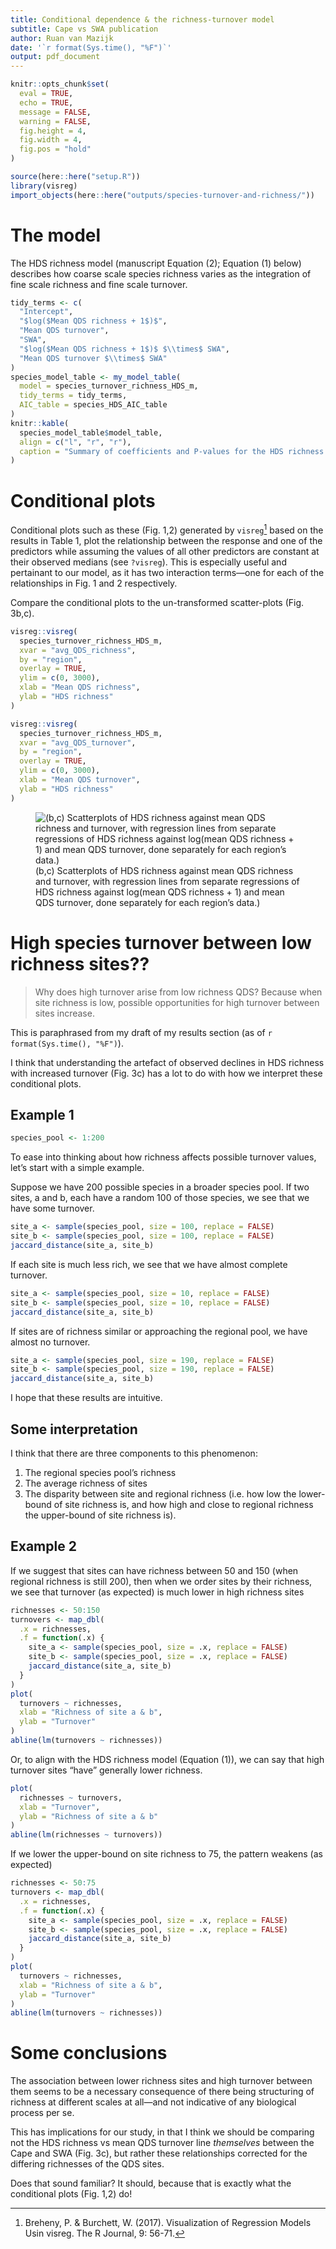 ```yaml
---
title: Conditional dependence & the richness-turnover model
subtitle: Cape vs SWA publication
author: Ruan van Mazijk
date: '`r format(Sys.time(), "%F")`'
output: pdf_document
---
```


```r
knitr::opts_chunk$set(
  eval = TRUE,
  echo = TRUE,
  message = FALSE,
  warning = FALSE,
  fig.height = 4,
  fig.width = 4,
  fig.pos = "hold"
)
```

```r
source(here::here("setup.R"))
library(visreg)
import_objects(here::here("outputs/species-turnover-and-richness/"))
```

# The model

The HDS richness model (manuscript Equation (2); Equation (1) below) describes how coarse scale species richness varies as the integration of fine scale richness and fine scale turnover.

\begin{equation}
\begin{split}
  HDS \ richness =
    &\ Intercept + \\
    &\ Mean \ QDS \ richness +
       Mean \ QDS \ turnover +
       SWA + 
       (= \ main \ effects) \\
    &\ Mean \ QDS \ richness \times SWA + \ (= \ interaction \ effects) \\
    &\ Mean \ QDS \ turnover \times SWA
\end{split}
\end{equation}

```r
tidy_terms <- c(
  "Intercept",
  "$log($Mean QDS richness + 1$)$",
  "Mean QDS turnover",
  "SWA",
  "$log($Mean QDS richness + 1$)$ $\\times$ SWA",
  "Mean QDS turnover $\\times$ SWA"
)
species_model_table <- my_model_table(
  model = species_turnover_richness_HDS_m,
  tidy_terms = tidy_terms,
  AIC_table = species_HDS_AIC_table
)
knitr::kable(
  species_model_table$model_table, 
  align = c("l", "r", "r"),
  caption = "Summary of coefficients and P-values for the HDS richness model in Equation (1) above"
)
```

# Conditional plots

Conditional plots such as these (Fig. 1,2) generated by `visreg`[^1] based on the results in Table 1, plot the relationship between the response and one of the predictors while assuming the values of all other predictors are constant at their observed medians (see `?visreg`). This is especially useful and pertainant to our model, as it has two interaction terms---one for each of the relationships in Fig. 1 and 2 respectively.

Compare the conditional plots to the un-transformed scatter-plots (Fig. 3b,c).

[^1]: Breheny, P. & Burchett, W. (2017). Visualization of Regression Models Usin visreg. The R Journal, 9: 56-71.

```r
visreg::visreg(
  species_turnover_richness_HDS_m, 
  xvar = "avg_QDS_richness", 
  by = "region", 
  overlay = TRUE, 
  ylim = c(0, 3000),
  xlab = "Mean QDS richness",
  ylab = "HDS richness"
)
```

```r
visreg::visreg(
  species_turnover_richness_HDS_m,
  xvar = "avg_QDS_turnover", 
  by = "region", 
  overlay = TRUE,
  ylim = c(0, 3000),
  xlab = "Mean QDS turnover",
  ylab = "HDS richness"
)
```

![(b,c) Scatterplots of HDS richness against mean QDS richness and turnover, with regression lines from separate regressions of HDS richness against log(mean QDS richness + 1) and mean QDS turnover, done separately for each region's data.)](../figures/fig-2-richness-vs-turnover_for-conditional-dependence-visreg.png)

# High species turnover between low richness sites??

> Why does high turnover arise from low richness QDS? Because when site richness is low, possible opportunities for high turnover between sites increase.

This is paraphrased from my draft of my results section (as of `r format(Sys.time(), "%F")`).

I think that understanding the artefact of observed declines in HDS richness with increased turnover (Fig. 3c) has a lot to do with how we interpret these conditional plots.

## Example 1

```r
species_pool <- 1:200
```

To ease into thinking about how richness affects possible turnover values, let's start with a simple example.

Suppose we have 200 possible species in a broader species pool. If two sites, a and b, each have a random 100 of those species, we see that we have some turnover. 

```r
site_a <- sample(species_pool, size = 100, replace = FALSE)
site_b <- sample(species_pool, size = 100, replace = FALSE)
jaccard_distance(site_a, site_b)
```

If each site is much less rich, we see that we have almost complete turnover. 

```r
site_a <- sample(species_pool, size = 10, replace = FALSE)
site_b <- sample(species_pool, size = 10, replace = FALSE)
jaccard_distance(site_a, site_b)
```

If sites are of richness similar or approaching the regional pool, we have almost no turnover.

```r
site_a <- sample(species_pool, size = 190, replace = FALSE)
site_b <- sample(species_pool, size = 190, replace = FALSE)
jaccard_distance(site_a, site_b)
```

I hope that these results are intuitive.

## Some interpretation

I think that there are three components to this phenomenon:

1. The regional species pool's richness
2. The average richness of sites
3. The disparity between site and regional richness (i.e. how low the lower-bound of site richness is, and how high and close to regional richness the upper-bound of site richness is).

## Example 2

If we suggest that sites can have richness between 50 and 150 (when regional richness is still 200), then when we order sites by their richness, we see that turnover (as expected) is much lower in high richness sites

```r
richnesses <- 50:150
turnovers <- map_dbl(
  .x = richnesses,
  .f = function(.x) {
    site_a <- sample(species_pool, size = .x, replace = FALSE)
    site_b <- sample(species_pool, size = .x, replace = FALSE)
    jaccard_distance(site_a, site_b)
  }
)
plot(
  turnovers ~ richnesses, 
  xlab = "Richness of site a & b", 
  ylab = "Turnover"
)
abline(lm(turnovers ~ richnesses))
```

Or, to align with the HDS richness model (Equation (1)), we can say that high turnover sites "have" generally lower richness.

```r
plot(
  richnesses ~ turnovers, 
  xlab = "Turnover",
  ylab = "Richness of site a & b"
)
abline(lm(richnesses ~ turnovers))
```

If we lower the upper-bound on site richness to 75, the pattern weakens (as expected)

```r
richnesses <- 50:75
turnovers <- map_dbl(
  .x = richnesses,
  .f = function(.x) {
    site_a <- sample(species_pool, size = .x, replace = FALSE)
    site_b <- sample(species_pool, size = .x, replace = FALSE)
    jaccard_distance(site_a, site_b)
  }
)
plot(
  turnovers ~ richnesses, 
  xlab = "Richness of site a & b", 
  ylab = "Turnover"
)
abline(lm(turnovers ~ richnesses))
```

# Some conclusions

The association between lower richness sites and high turnover between them seems to be a necessary consequence of there being structuring of richness at different scales at all---and not indicative of any biological process per se.

This has implications for our study, in that I think we should be comparing not the HDS richness vs mean QDS turnover line _themselves_ between the Cape and SWA (Fig. 3c), but rather these relationships corrected for the differing richnesses of the QDS sites.

Does that sound familiar? It should, because that is exactly what the conditional plots (Fig. 1,2) do!

